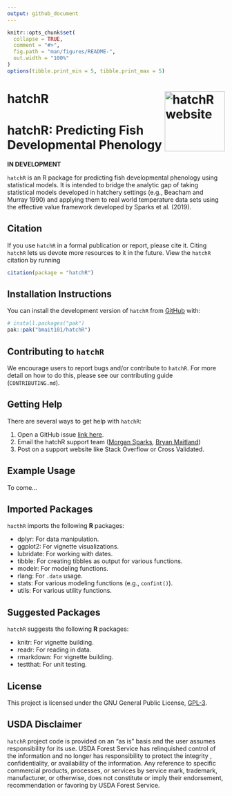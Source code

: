 ```yaml
---
output: github_document
---
```


<!-- README.md is generated from README.Rmd. Please edit that file -->

```r
knitr::opts_chunk$set(
  collapse = TRUE,
  comment = "#>",
  fig.path = "man/figures/README-",
  out.width = "100%"
)
options(tibble.print_min = 5, tibble.print_max = 5)
```

# hatchR <a href="https://bmait101.github.io/hatchR/"><img src="man/figures/logo.png" align="right" height="139" alt="hatchR website" /></a>

<!-- badges: start -->
<!-- badges: end -->

# hatchR: Predicting Fish Developmental Phenology

**IN DEVELOPMENT**

`hatchR` is an R package for predicting fish developmental phenology using statistical models. It is intended to bridge the analytic gap of taking statistical models developed in hatchery settings (e.g., Beacham and Murray 1990) and applying them to real world temperature data sets using the effective value framework developed by Sparks et al. (2019).

## Citation

If you use `hatchR` in a formal publication or report, please cite it. Citing `hatchR` lets us devote more resources to it in the future. View the `hatchR` citation by running
```r
citation(package = "hatchR")
```

## Installation Instructions

You can install the development version of `hatchR` from [GitHub](https://github.com/) with:

``` r
# install.packages("pak")
pak::pak("bmait101/hatchR")
```

## Contributing to `hatchR`

We encourage users to report bugs and/or contribute to `hatchR`. For more detail on how to do this, please see our contributing guide (`CONTRIBUTING.md`).

## Getting Help

There are several ways to get help with `hatchR`:

1. Open a GitHub issue [link here](https://github.com/bmait101/hatchR/issues).
2. Email the hatchR support team ([Morgan Sparks](morgan.sparks@usda.gov), [Bryan Maitland](bryan.maitland@usda.gov))
3. Post on a support website like Stack Overflow or Cross Validated. 

## Example Usage

To come...

## Imported Packages

`hacthR` imports the following **R** packages:

* dplyr: For data manipulation.
* ggplot2: For vignette visualizations.
* lubridate: For working with dates.
* tibble: For creating tibbles as output for various functions.
* modelr: For modeling functions.
* rlang: For `.data` usage.
* stats: For various modeling functions (e.g., `confint()`).
* utils: For various utility functions.

## Suggested Packages

`hatchR` suggests the following **R** packages:

* knitr: For vignette building.
* readr: For reading in data.
* rmarkdown: For vignette building.
* testthat: For unit testing.

## License

This project is licensed under the GNU General Public License, [GPL-3](https://cran.r-project.org/web/licenses/GPL-3).

## USDA Disclaimer

`hatchR` project code is provided on an "as is" basis and the user assumes responsibility for its use. USDA Forest Service has relinquished control of the information and no longer has responsibility to protect the integrity , confidentiality, or availability of the information. Any reference to specific commercial products, processes, or services by service mark, trademark, manufacturer, or otherwise, does not constitute or imply their endorsement, recommendation or favoring by USDA Forest Service. 
